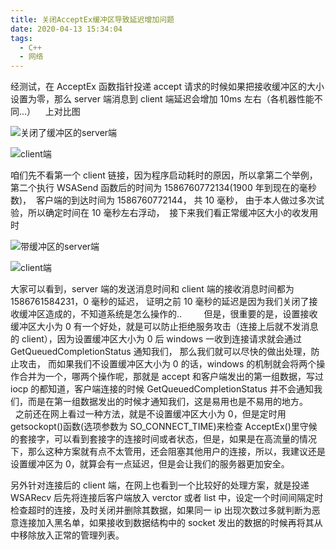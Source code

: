```yaml
---
title: 关闭AcceptEx缓冲区导致延迟增加问题
date: 2020-04-13 15:34:04
tags:
  - C++
  - 网络
---
```


经测试，在 AcceptEx 函数指针投递 accept 请求的时候如果把接收缓冲区的大小设置为零，那么 server 端消息到 client 端延迟会增加 10ms 左右（各机器性能不同...）    上对比图

![关闭了缓冲区的server端](https://img-blog.csdnimg.cn/20200413145933898.png?x-oss-process=image/watermark,type_ZmFuZ3poZW5naGVpdGk,shadow_10,text_aHR0cHM6Ly9ibG9nLmNzZG4ubmV0L3FxXzI4Mzk4MzAx,size_16,color_FFFFFF,t_70)

![client端](https://img-blog.csdnimg.cn/20200413150016493.png?x-oss-process=image/watermark,type_ZmFuZ3poZW5naGVpdGk,shadow_10,text_aHR0cHM6Ly9ibG9nLmNzZG4ubmV0L3FxXzI4Mzk4MzAx,size_16,color_FFFFFF,t_70)

咱们先不看第一个 client 链接，因为程序启动耗时的原因，所以拿第二个举例， 第二个执行 WSASend 函数后的时间为 1586760772134(1900 年到现在的毫秒数)，  客户端的到达时间为 1586760772144， 共 10 毫秒， 由于本人做过多次试验，所以确定时间在 10 毫秒左右浮动，  接下来我们看正常缓冲区大小的收发用时

![带缓冲区的server端](https://img-blog.csdnimg.cn/20200413150736720.png?x-oss-process=image/watermark,type_ZmFuZ3poZW5naGVpdGk,shadow_10,text_aHR0cHM6Ly9ibG9nLmNzZG4ubmV0L3FxXzI4Mzk4MzAx,size_16,color_FFFFFF,t_70)

![client端](https://img-blog.csdnimg.cn/20200413150816551.png?x-oss-process=image/watermark,type_ZmFuZ3poZW5naGVpdGk,shadow_10,text_aHR0cHM6Ly9ibG9nLmNzZG4ubmV0L3FxXzI4Mzk4MzAx,size_16,color_FFFFFF,t_70)

大家可以看到，server 端的发送消息时间和 client 端的接收消息时间都为 1586761584231，0 毫秒的延迟， 证明之前 10 毫秒的延迟是因为我们关闭了接收缓冲区造成的，不知道系统是怎么操作的..
        但是，很重要的是，设置接收缓冲区大小为 0 有一个好处，就是可以防止拒绝服务攻击（连接上后就不发消息的 client），因为设置缓冲区大小为 0 后 windows 一收到连接请求就会通过 GetQueuedCompletionStatus 通知我们， 那么我们就可以尽快的做出处理，防止攻击， 而如果我们不设置缓冲区大小为 0 的话，windows 的机制就会将两个操作合并为一个，哪两个操作呢，那就是 accept 和客户端发出的第一组数据，写过 iocp 的都知道，客户端连接的时候 GetQueuedCompletionStatus 并不会通知我们，而是在第一组数据发出的时候才通知我们，这是易用也是不易用的地方。
        之前还在网上看过一种方法，就是不设置缓冲区大小为 0，但是定时用 getsockopt()函数(选项参数为 SO_CONNECT_TIME)来检查 AcceptEx()里守候的套接字，可以看到套接字的连接时间或者状态，但是，如果是在高流量的情况下，那么这种方案就有点不太管用，还会阻塞其他用户的连接，所以，我建议还是设置缓冲区为 0，就算会有一点延迟，但是会让我们的服务器更加安全。

另外针对连接后的 client 端，在网上也看到一个比较好的处理方案，就是投递 WSARecv 后先将连接后客户端放入 verctor 或者 list 中，设定一个时间间隔定时检查超时的连接，及时关闭并删除其数据，如果同一 ip 出现次数过多就判断为恶意连接加入黑名单，如果接收到数据结构中的 socket 发出的数据的时候再将其从中移除放入正常的管理列表。
